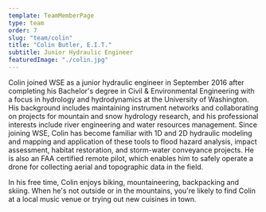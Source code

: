 ```yaml
---
template: TeamMemberPage
type: team
order: 7
slug: "team/colin"
title: "Colin Butler, E.I.T."
subtitle: Junior Hydraulic Engineer
featuredImage: "./colin.jpg"
---
```


Colin joined WSE as a junior hydraulic engineer in September 2016 after completing his Bachelor's degree in Civil & Environmental Engineering with a focus in hydrology and hydrodynamics at the University of Washington. His background includes maintaining instrument networks and collaborating on projects for mountain and snow hydrology research, and his professional interests include river engineering and water resources management. Since joining WSE, Colin has become familiar with 1D and 2D hydraulic modeling and mapping and application of these tools to flood hazard analysis, impact assessment, habitat restoration, and storm-water conveyance projects. He is also an FAA certified remote pilot, which enables him to safely operate a drone for collecting aerial and topographic data in the field.

In his free time, Colin enjoys biking, mountaineering, backpacking and skiing. When he's not outside or in the mountains, you're likely to find Colin at a local music venue or trying out new cuisines in town.